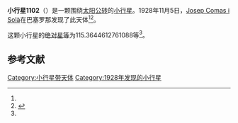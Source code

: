 {{Infobox planet
| bgcolour = #FFFFC0
| name = 1102 Pepita
| symbol = 
| image = 
| caption = 
| discovery = yes
| discovery_ref = 
| discoverer = [[Josep_Comas_i_Solà|Josep Comas i Solà]]
| discovery_site = [[巴塞罗那|巴塞罗那]] 
| discovered = 1928年11月5日
| designations = yes
| mp_name = 
| named_after = 
| alt_names = 1928 VA/ 1960 WQ / A899 KB
| mp_category = [[主带小行星|主带小行星]]
| orbit_ref = <ref name="a">[http://ssd.jpl.nasa.gov/sbdb.cgi?sstr=1102 1102 Pepita] {{Wayback|url=http://ssd.jpl.nasa.gov/sbdb.cgi?sstr=1102 |date=20140901230711 }}，小行星數據庫瀏覽器（JPL Small-Body Database Browser）－[[美国国家航空航天局|美国国家航空航天局]]喷气推进实验室</ref>
| epoch = 2456400.5 (2013年4月18日更新)
| aphelion = {{convert|3.419052681702951|AU|km|3|abbr=on|lk=out}}
| perihelion = {{convert|2.71820766055249|AU|km|3|abbr=on}}
| semimajor = {{convert|3.06863017112772|AU|km|3|abbr=on}}
| eccentricity = 0.114195094
| period = 1963.429234 [[日|日]]<br />5.38[[儒略年|儒略年]]
| avg_speed = 
| inclination = 15.79059759883008
| asc_node = 216.7492127476583
| mean_anomaly = 
| arg_peri = 115.3644612761088
| satellites = 
| physical_characteristics = yes
| dimensions = 
| mass = 
| density = 
| surface_grav = 
| escape_velocity = 
| sidereal_day = 
| axial_tilt = 
| pole_ecliptic_lat = 
| pole_ecliptic_lon = 
| albedo = 
| temperatures= 
| temp_name1 = 
| mean_temp_1 = 
| max_temp_1 = 
| temp_name2 = 
| max_temp_2 = 
| spectral_type = 
| abs_magnitude = 115.3644612761088
}}

'''小行星1102'''（{{lang-en|1102 Pepita}}）是一颗围绕[[太阳|太阳]][[公转|公转]]的[[小行星|小行星]]。1928年11月5日，[[Josep_Comas_i_Solà|Josep Comas i Solà]]在巴塞罗那发现了此天体<ref name="a" /><ref>{{cite news|title=小行星列表|url=http://cfa-www.harvard.edu/iau/lists/NumberedMPs.txt|accessdate=2013-07-08|newspaper=哈佛大学|archive-date=2008-05-17|archive-url=https://web.archive.org/web/20080517010638/http://cfa-www.harvard.edu/iau/lists/NumberedMPs.txt|dead-url=no}}</ref>。

这颗小行星的[[绝对星等|绝对星等]]为115.3644612761088等<ref name="a" />。

==参考文献==
{{reflist}}
{{Minor Planet Number|[[小行星1101|小行星1101]]|[[小行星1103|小行星1103]]}}

{{小天体}}

[[Category:小行星带天体|Category:小行星带天体]]
[[Category:1928年发现的小行星|Category:1928年发现的小行星]]

{{asteroid-stub}}